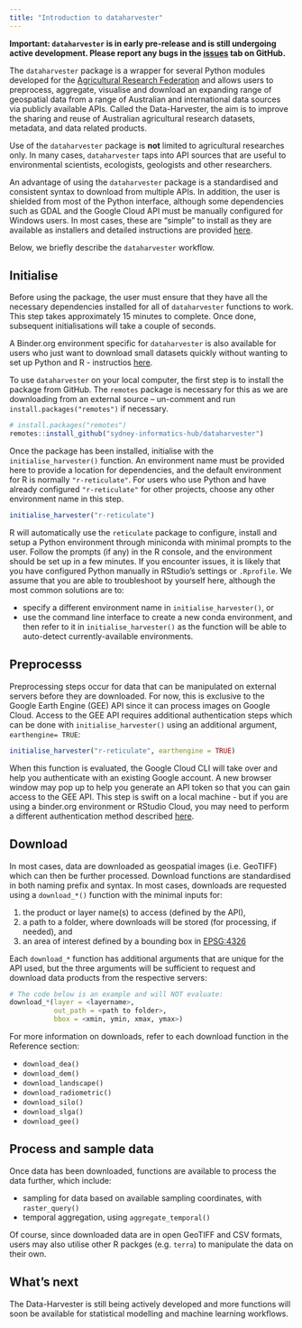 ```yaml
---
title: "Introduction to dataharvester"
---
```

**Important: `dataharvester` is in early pre-release and is still undergoing active development. Please report any bugs in the [issues](https://github.com/Sydney-Informatics-Hub/dataharvester/issues) tab on GitHub.**

The `dataharvester` package is a wrapper for several Python modules developed for the [Agricultural Research Federation](https://www.agrefed.org.au/) and allows users to preprocess, aggregate, visualise and download an expanding range of geospatial data from a range of Australian and international data sources via publicly available APIs. Called the Data-Harvester, the aim is to improve the sharing and reuse of Australian agricultural research datasets, metadata, and data related products. 

Use of the `dataharvester` package is **not** limited to agricultural researches only. In many cases, `dataharvester` taps into API sources that are useful to environmental scientists, ecologists, geologists and other researchers.

An advantage of using the `dataharvester` package is a standardised and consistent syntax to download from multiple APIs. In addition, the user is shielded from most of the Python interface, although some dependencies such as GDAL and the Google Cloud API must be manually configured for Windows users. In most cases, these are "simple" to install as they are available as installers and detailed instructions are provided [here](). 

Below, we briefly describe the `dataharvester` workflow.

## Initialise

Before using the package, the user must ensure that they have all the necessary dependencies installed for all of `dataharvester` functions to work. This step takes approximately 15 minutes to complete. Once done, subsequent initialisations will take a couple of seconds.

A Binder.org environment specific for `dataharvester` is also available for users who just want to download small datasets quickly without wanting to set up Python and R - instructios [here]().

To use `dataharvester` on your local computer, the first step is to install the package from GitHub. The `remotes` package is necessary for this as we are downloading from an external source -- un-comment and run `install.packages("remotes")` if necessary.

```r
# install.packages("remotes")
remotes::install_github("sydney-informatics-hub/dataharvester")
```

Once the package has been installed, initialise with the `initialise_harvester()` function. An environment name must be provided here to provide a location for dependencies, and the default environment for R is normally `"r-reticulate"`. For users who use Python and have already configured `"r-reticulate"` for other projects, choose any other environment name in this step.

```r
initialise_harvester("r-reticulate")
```

R will automatically use the `reticulate` package to configure, install and setup a Python environment through miniconda with minimal prompts to the user. Follow the prompts (if any) in the R console, and the environment should be set up in a few minutes. If you encounter issues, it is likely that you have configured Python manually in RStudio's settings or `.Rprofile`. We assume that you are able to troubleshoot by yourself here, although the most common solutions are to:

- specify a different environment name in `initialise_harvester()`, or
- use the command line interface to create a new conda environment, and then refer to it in `initialise_harvester()` as the function will be able to auto-detect currently-available environments.


## Preprocesss

Preprocessing steps occur for data that can be manipulated on external servers before they are downloaded. For now, this is exclusive to the Google Earth Engine (GEE) API since it can process images on Google Cloud. Access to the GEE API requires additional authentication steps which can be done with `initialise_harvester()` using an additional argument, `earthengine= TRUE`:

```r
initialise_harvester("r-reticulate", earthengine = TRUE)
```

When this function is evaluated, the Google Cloud CLI will take over and help you authenticate with an existing Google account. A new browser window may pop up to help you generate an API token so that you can gain access to the GEE API. This step is swift on a local machine - but if you are using a binder.org environment or RStudio Cloud, you may need to perform a different authentication method described [here]().


## Download

In most cases, data are downloaded as geospatial images (i.e. GeoTIFF) which can then be further processed. Download functions are standardised in both naming prefix and syntax. In most cases, downloads are requested using a `download_*()` function with the minimal inputs for:

1. the product or layer name(s) to access (defined by the API),
2. a path to a folder, where downloads will be stored (for processing, if needed), and
3. an area of interest defined by a bounding box in [EPSG:4326](https://epsg.io/4326)
 
Each `download_*` function has additional arguments that are unique for the API used, but the three arguments will be sufficient to request and download data products from the respective servers:

```r
# The code below is an example and will NOT evaluate:
download_*(layer = <layername>,
           out_path = <path to folder>,
           bbox = <xmin, ymin, xmax, ymax>)

```

For more information on downloads, refer to each download function in the Reference section:

- `download_dea()`
- `download_dem()`
- `download_landscape()`
- `download_radiometric()`
- `download_silo()`
- `download_slga()`
- `download_gee()`

## Process and sample data

Once data has been downloaded, functions are available to process the data further, which include:

- sampling for data based on available sampling coordinates, with `raster_query()` 
- temporal aggregation, using `aggregate_temporal()`

Of course, since downloaded data are in open GeoTIFF and CSV formats, users may also utilise other R packges (e.g. `terra`) to manipulate the data on their own.

## What's next

The Data-Harvester is still being actively developed and more functions will soon be available for statistical modelling and machine learning workflows.

